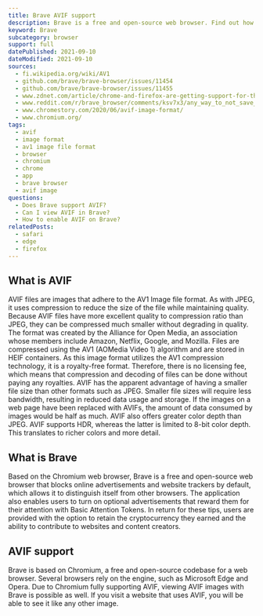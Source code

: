 ```yaml
---
title: Brave AVIF support
description: Brave is a free and open-source web browser. Find out how to support and view AVIF images.
keyword: Brave
subcategory: browser
support: full
datePublished: 2021-09-10
dateModified: 2021-09-10
sources:
  - fi.wikipedia.org/wiki/AV1
  - github.com/brave/brave-browser/issues/11454
  - github.com/brave/brave-browser/issues/11455
  - www.zdnet.com/article/chrome-and-firefox-are-getting-support-for-the-new-avif-image-format/
  - www.reddit.com/r/brave_browser/comments/ksv7x3/any_way_to_not_save_as_webp/
  - www.chromestory.com/2020/06/avif-image-format/
  - www.chromium.org/
tags:
  - avif
  - image format
  - av1 image file format
  - browser
  - chromium
  - chrome
  - app
  - brave browser
  - avif image
questions:
  - Does Brave support AVIF?
  - Can I view AVIF in Brave?
  - How to enable AVIF on Brave?
relatedPosts:
  - safari
  - edge
  - firefox
---
```


## What is AVIF

AVIF files are images that adhere to the AV1 Image file format. As with JPEG, it uses compression to reduce the size of the file while maintaining quality. Because AVIF files have more excellent quality to compression ratio than JPEG, they can be compressed much smaller without degrading in quality. The format was created by the Alliance for Open Media, an association whose members include Amazon, Netflix, Google, and Mozilla. Files are compressed using the AV1 (AOMedia Video 1) algorithm and are stored in HEIF containers. As this image format utilizes the AV1 compression technology, it is a royalty-free format. Therefore, there is no licensing fee, which means that compression and decoding of files can be done without paying any royalties. AVIF has the apparent advantage of having a smaller file size than other formats such as JPEG. Smaller file sizes will require less bandwidth, resulting in reduced data usage and storage. If the images on a web page have been replaced with AVIFs, the amount of data consumed by images would be half as much. AVIF also offers greater color depth than JPEG. AVIF supports HDR, whereas the latter is limited to 8-bit color depth. This translates to richer colors and more detail.

## What is Brave

Based on the Chromium web browser, Brave is a free and open-source web browser that blocks online advertisements and website trackers by default, which allows it to distinguish itself from other browsers. The application also enables users to turn on optional advertisements that reward them for their attention with Basic Attention Tokens. In return for these tips, users are provided with the option to retain the cryptocurrency they earned and the ability to contribute to websites and content creators.

## AVIF support

Brave is based on Chromium, a free and open-source codebase for a web browser. Several browsers rely on the engine, such as Microsoft Edge and Opera. Due to Chromium fully supporting AVIF, viewing AVIF images with Brave is possible as well. If you visit a website that uses AVIF, you will be able to see it like any other image.

